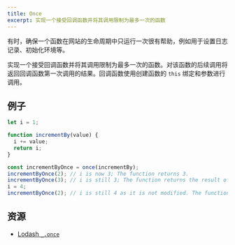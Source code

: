 ```yaml
---
title: Once
excerpt: 实现一个接受回调函数并将其调用限制为最多一次的函数
---
```


有时，确保一个函数在网站的生命周期中只运行一次很有帮助，例如用于设置日志记录、初始化环境等。

实现一个接受回调函数并将其调用限制为最多一次的函数。对该函数的后续调用将返回回调函数第一次调用的结果。回调函数使用创建函数的 `this` 绑定和参数进行调用。

## 例子

```js
let i = 1;

function incrementBy(value) {
  i += value;
  return i;
}

const incrementByOnce = once(incrementBy);
incrementByOnce(2); // i is now 3; The function returns 3.
incrementByOnce(3); // i is still 3; The function returns the result of the first invocation, which is 3.
i = 4;
incrementByOnce(2); // i is still 4 as it is not modified. The function returns the result of the first invocation, which is 3.
```

## 资源

* [Lodash `_.once`](https://lodash.com/docs/4.17.15#once)
